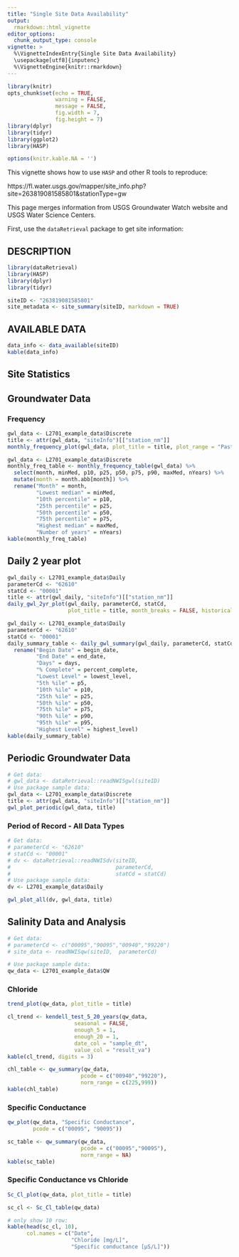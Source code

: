```yaml
---
title: "Single Site Data Availability"
output: 
  rmarkdown::html_vignette
editor_options: 
  chunk_output_type: console
vignette: >
  %\VignetteIndexEntry{Single Site Data Availability}
  \usepackage[utf8]{inputenc}
  %\VignetteEngine{knitr::rmarkdown}
---
```


```r
library(knitr)
opts_chunk$set(echo = TRUE,
               warning = FALSE,
               message = FALSE,
               fig.width = 7,
               fig.height = 7)
library(dplyr)
library(tidyr)
library(ggplot2)
library(HASP)

options(knitr.kable.NA = '')
```


This vignette shows how to use `HASP` and other R tools to reproduce:

https://fl.water.usgs.gov/mapper/site_info.php?site=263819081585801&stationType=gw

This page merges information from USGS Groundwater Watch website and USGS Water Science Centers.

First, use the `dataRetrieval` package to get site information:

## DESCRIPTION

```r
library(dataRetrieval)
library(HASP)
library(dplyr)
library(tidyr)

siteID <- "263819081585801"
site_metadata <- site_summary(siteID, markdown = TRUE)
```

## AVAILABLE DATA

```r
data_info <- data_available(siteID)
kable(data_info)
```

## Site Statistics


## Groundwater Data

### Frequency

```r
gwl_data <- L2701_example_data$Discrete
title <- attr(gwl_data, "siteInfo")[["station_nm"]]
monthly_frequency_plot(gwl_data, plot_title = title, plot_range = "Past year")
```

```r
gwl_data <- L2701_example_data$Discrete
monthly_freq_table <- monthly_frequency_table(gwl_data) %>%
  select(month, minMed, p10, p25, p50, p75, p90, maxMed, nYears) %>%
  mutate(month = month.abb[month]) %>%
  rename("Month" = month,
         "Lowest median" = minMed,
         "10th percentile" = p10,
         "25th percentile" = p25,
         "50th percentile" = p50,
         "75th percentile" = p75,
         "Highest median" = maxMed,
         "Number of years" = nYears)
kable(monthly_freq_table)
```

## Daily 2 year plot

```r
gwl_daily <- L2701_example_data$Daily
parameterCd <- "62610"
statCd <- "00001"
title <- attr(gwl_daily, "siteInfo")[["station_nm"]]
daily_gwl_2yr_plot(gwl_daily, parameterCd, statCd, 
                   plot_title = title, month_breaks = FALSE, historical_stat = "median")
```

```r
gwl_daily <- L2701_example_data$Daily
parameterCd <- "62610"
statCd <- "00001"
daily_summary_table <- daily_gwl_summary(gwl_daily, parameterCd, statCd) %>%
  rename("Begin Date" = begin_date,
         "End Date" = end_date,
         "Days" = days,
         "% Complete" = percent_complete,
         "Lowest Level" = lowest_level,
         "5th %ile" = p5,
         "10th %ile" = p10,
         "25th %ile" = p25,
         "50th %ile" = p50,
         "75th %ile" = p75,
         "90th %ile" = p90,
         "95th %ile" = p95,
         "Highest Level" = highest_level)
kable(daily_summary_table)
```

## Periodic Groundwater Data

```r
# Get data:
# gwl_data <- dataRetrieval::readNWISgwl(siteID)
# Use package sample data:
gwl_data <- L2701_example_data$Discrete
title <- attr(gwl_data, "siteInfo")[["station_nm"]]
gwl_plot_periodic(gwl_data, title)
```

### Period of Record - All Data Types

```r
# Get data:
# parameterCd <- "62610"
# statCd <- "00001"
# dv <- dataRetrieval::readNWISdv(siteID, 
#                                 parameterCd, 
#                                 statCd = statCd)
# Use package sample data:
dv <- L2701_example_data$Daily

gwl_plot_all(dv, gwl_data, title)
```


## Salinity Data and Analysis

```r
# Get data:
# parameterCd <- c("00095","90095","00940","99220")
# site_data <- readNWISqw(siteID,  parameterCd)

# Use package sample data:
qw_data <- L2701_example_data$QW

```

### Chloride

```r
trend_plot(qw_data, plot_title = title)
```

```r
cl_trend <- kendell_test_5_20_years(qw_data, 
                     seasonal = FALSE,
                     enough_5 = 1,
                     enough_20 = 1,
                     date_col = "sample_dt",
                     value_col = "result_va")
kable(cl_trend, digits = 3)
```

```r
chl_table <- qw_summary(qw_data, 
                       pcode = c("00940","99220"),
                       norm_range = c(225,999))
kable(chl_table)

```


### Specific Conductance

```r
qw_plot(qw_data, "Specific Conductance", 
        pcode = c("00095", "90095"))

```

```r
sc_table <- qw_summary(qw_data, 
                       pcode = c("00095","90095"),
                       norm_range = NA)
kable(sc_table)

```

### Specific Conductance vs Chloride

```r

Sc_Cl_plot(qw_data, plot_title = title)

```

```r
sc_cl <- Sc_Cl_table(qw_data)

# only show 10 row:
kable(head(sc_cl, 10), 
      col.names = c("Date",
                    "Chloride [mg/L]",
                    "Specific conductance [µS/L]"))
```

